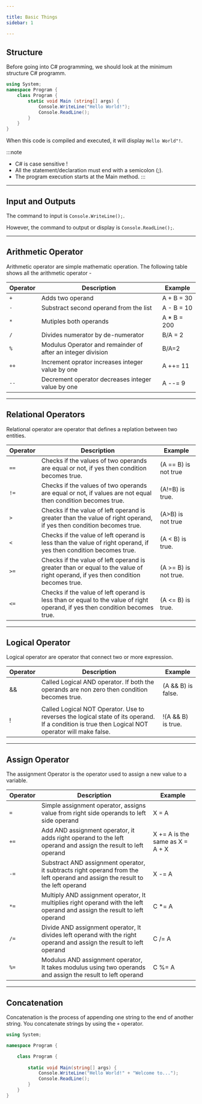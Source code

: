 ```yaml
---

title: Basic Things 
sidebar: 1

---
```


## Structure

Before going into C# programming, we should look at the minimum structure C# programm.

``` cs
using System;
namespace Program {
    class Program {
        static void Main (string[] args) {
            Console.WriteLine("Hello World!");
            Console.ReadLine();
        }
    }
}
```

When this code is compiled and executed, it will display ```Hello World"!```.

:::note
- C# is case sensitive !
- All the statement/declaration must end with a semicolon (;).
- The program execution starts at the Main method.
:::

---

## Input and Outputs

The command to input is ```Console.WriteLine();```.

However, the command to output or display is ```Console.ReadLine();```.

---

## Arithmetic Operator

Arithmetic operator are simple mathematic operation. The following table shows all the arithmetic operator -

| Operator   | Description | Example |
| --------   | ----------- | ------- |
| ```+```    | Adds two operand | A + B = 30| 
| ```-```    | Substract second operand from the list | A - B = 10 |
| ```*```    | Mutiples both operands | A * B = 200 |
| ```/```    | Divides numerator by de-numerator | B/A = 2 |
| ```% ```   |  Modulus Operator and remainder of after an integer division | B/A=2 |
| ```++```   | Increment oprator increases integer value by one | A ++= 11 |
| ```--```   | Decrement operator decreases integer value by one | A --= 9 |

---

## Relational Operators 

Relational operator are operator that defines a replation between two entities.

| Operator   | Description | Example |
| --------   | ----------- | ------- |
| ```==```   | Checks if the values of two operands are equal or not, if yes then condition becomes true.| (A == B) is not true |
| ```!=```   | Checks if the values of two operands are equal or not, if values are not equal then condition becomes true. | (A!=B) is true. |
| ``` > ```  | Checks if the value of left operand is greater than the value of right operand, if yes then condition becomes true. | (A>B) is not true |
| ``` < ```  | Checks if the value of left operand is less than the value of right operand, if yes then condition becomes true. | (A < B) is true. |
| ``` >= ``` | Checks if the value of left operand is greater than or equal to the value of right operand, if yes then condition becomes true. | (A >= B) is not true. |
| ``` <= ``` | Checks if the value of left operand is less than or equal to the value of right operand, if yes then condition becomes true. | (A <= B) is true. |

---

## Logical Operator

Logical operator are operator that connect two or more expression.

| Operator   | Description | Example |
| --------   | ----------- | ------- |
| &&         | Called Logical AND operator. If both the operands are non zero then condition becomes true. | (A && B) is false. |
| ||         | Called Logical OR Operator. If any of the two operands is non zero then condition becomes true. | (A || B) is true. |
| !          | Called Logical NOT Operator. Use to reverses the logical state of its operand. If a condition is true then Logical NOT operator will make false. | !(A && B) is true. |

---

## Assign Operator

The assignment Operator is the operator used to assign a new value to a variable.

| Operator   | Description | Example |
| --------   | ----------- | ------- |
| ``` = ```  | Simple assignment operator, assigns value from right side operands to left side operand | X = A |
| ``` += ``` | Add AND assignment operator, it adds right operand to the left operand and assign the result to left operand | X += A is the same as X = A + X |
| ``` -= ``` | Substract AND assignment operator, it subtracts right operand from the left operand and assign the result to the left operand | X -= A |
| ``` *= ``` | Multiply AND assignment operator, It multiplies right operand with the left operand and assign the result to left operand | C *= A |
| ``` /= ``` | Divide AND assignment operator, It divides left operand with the right operand and assign the result to left operand | 	C /= A
| ``` %= ``` | Modulus AND assignment operator, It takes modulus using two operands and assign the result to left operand | C %= A |

---

## Concatenation

Concatenation is the process of appending one string to the end of another string. You concatenate strings by using the ```+``` operator.

``` cs
using System;

namespace Program {

    class Program {
    
        static void Main(string[] args) {
            Console.WriteLine("Hello World!" + "Welcome to...");
            Console.ReadLine();
        }
    }
}
```